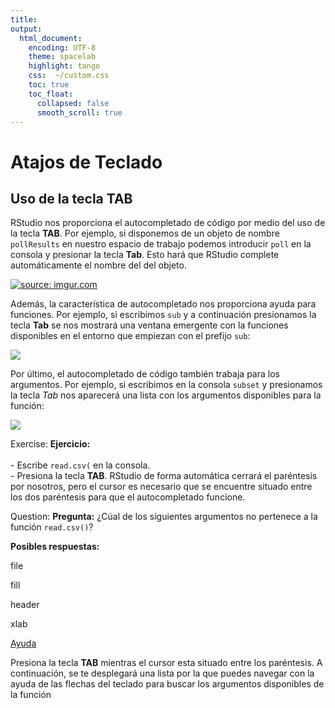 ```yaml
---
title: 
output:
  html_document:
    encoding: UTF-8
    theme: spacelab
    highlight: tango
    css:  ~/custom.css
    toc: true
    toc_float: 
      collapsed: false
      smooth_scroll: true
---
```


# Atajos de Teclado

## Uso de la tecla __TAB__


RStudio nos proporciona el autocompletado de código por medio del uso de la tecla
__TAB__. Por ejemplo, si disponemos de un objeto de nombre `pollResults` en 
nuestro espacio de trabajo podemos introducir `poll` en la consola y presionar la 
tecla __Tab__. Esto hará que RStudio complete automáticamente el nombre del del 
objeto.

<a href="https://imgur.com/Schkv5s"><img src="https://i.imgur.com/Schkv5s.gif" title="source: imgur.com" /></a>

Además, la característica de autocompletado nos proporciona ayuda para funciones.
Por ejemplo, si escribimos `sub` y a continuación presionamos la tecla __Tab__ se
nos mostrará una ventana emergente con la funciones disponibles en el entorno que
empiezan con el prefijo `sub`:

![](https://i.imgur.com/bXO48Xf.png)

Por último, el autocompletado de código también trabaja para los argumentos. Por
ejemplo, si escribimos en la consola `subset` y presionamos la tecla _Tab_ nos
aparecerá una lista con los argumentos disponibles para la función:

![](https://i.imgur.com/XWLpksS.png)


<div class="alert alert-success" role="alert">
<span class="glyphicon glyphicon-pencil" aria-hidden="true"></span>
<span class="sr-only">Exercise:</span>
**Ejercicio:**</br></br>
- Escribe `read.csv(` en la consola.</br>
- Presiona la tecla __TAB__. RStudio de forma automática cerrará el paréntesis por
nosotros, pero el cursor es necesario que se encuentre situado entre los dos 
paréntesis para que el autocompletado funcione.
</div>


<div class="alert alert-warning" role="alert">
<span class="glyphicon glyphicon-question-sign" aria-hidden="true"></span>
<span class="sr-only">Question:</span>
**Pregunta:**
¿Cúal de los siguientes argumentos no pertenece a la función `read.csv()`?

**Posibles respuestas:**
<p><span class="glyphicon glyphicon-check" aria-hidden="true"></span> file</p>
<p><span class="glyphicon glyphicon-check" aria-hidden="true"></span> fill</p>
<p><span class="glyphicon glyphicon-check" aria-hidden="true"></span> header</p>
<p><span class="glyphicon glyphicon-check" aria-hidden="true"></span> xlab</p>
</div>

<p>
<a class="btn btn-info" data-toggle="collapse" href="#hint" aria-expanded="false" aria-controls="collapseExample">
<span class="glyphicon glyphicon-question-sign" aria-hidden="true"></span> Ayuda</a>
</p>
<div class="collapse" id="hint">
<div class="card card-block">
<div class="alert alert-info" role="alert">
Presiona la tecla __TAB__ mientras el cursor esta situado entre los paréntesis. 
A continuación, se te desplegará una lista por la que puedes navegar con la ayuda
de las flechas del teclado para buscar los argumentos disponibles de la función
</div>
</div>


